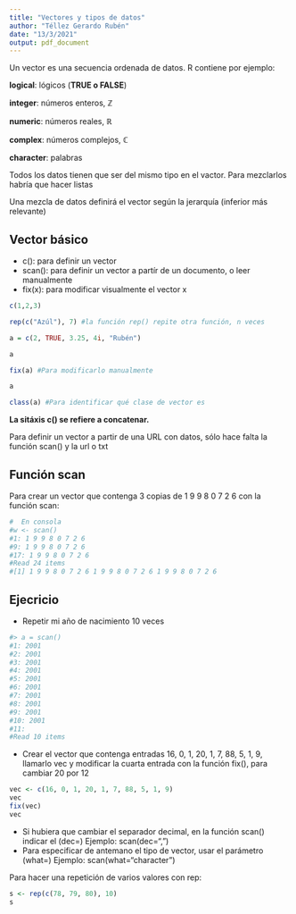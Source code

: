 ---
title: "Vectores y tipos de datos"
author: "Téllez Gerardo Rubén"
date: "13/3/2021"
output: pdf_document
---
Un vector es una secuencia ordenada de datos. R contiene por ejemplo:


**logical**: lógicos (__TRUE o FALSE__)


**integer**: números enteros, $\mathbb{Z}$


**numeric**: números reales, $\mathbb{R}$


**complex**: números complejos, $\mathbb{C}$


**character**: palabras

Todos los datos tienen que ser del mismo tipo en el vactor.
Para mezclarlos habría que hacer listas


Una mezcla de datos definirá el vector según la jerarquía (inferior más relevante)


## Vector básico
* c(): para definir un vector
* scan(): para definir un vector a partír de un documento, o leer manualmente
* fix(x): para modificar visualmente el vector x

```{r, results='markup'}
c(1,2,3)

rep(c("Azúl"), 7) #la función rep() repite otra función, n veces

a = c(2, TRUE, 3.25, 4i, "Rubén")

a

fix(a) #Para modificarlo manualmente

a

class(a) #Para identificar qué clase de vector es
```
__La sitáxis c() se refiere a concatenar.__

Para definir un vector a partir de una URL con datos, sólo hace falta la función scan() y la url o txt


## Función scan

Para crear un vector que contenga 3 copias de 1 9 9 8 0 7 2 6 con la función scan:

```{r}
#  En consola
#w <- scan()
#1: 1 9 9 8 0 7 2 6
#9: 1 9 9 8 0 7 2 6
#17: 1 9 9 8 0 7 2 6
#Read 24 items
#[1] 1 9 9 8 0 7 2 6 1 9 9 8 0 7 2 6 1 9 9 8 0 7 2 6
```

## Ejecricio
* Repetir mi año de nacimiento 10 veces

```{r}
#> a = scan()
#1: 2001
#2: 2001
#3: 2001
#4: 2001
#5: 2001
#6: 2001
#7: 2001
#8: 2001
#9: 2001
#10: 2001
#11: 
#Read 10 items
```


* Crear el vector que contenga entradas 16, 0, 1, 20, 1, 7, 88, 5, 1, 9, llamarlo vec y modificar la cuarta entrada con la función fix(), para cambiar 20 por 12

```{r}
vec <- c(16, 0, 1, 20, 1, 7, 88, 5, 1, 9)
vec
fix(vec)
vec
```

* Si hubiera que cambiar el separador decimal, en la función scan() indicar el (dec=) Ejemplo: scan(dec=",")
* Para especificar de antemano el tipo de vector, usar el parámetro (what=) Ejemplo: scan(what="character")


Para hacer una repetición de varios valores con rep:
```{r}
s <- rep(c(78, 79, 80), 10)
s
```

